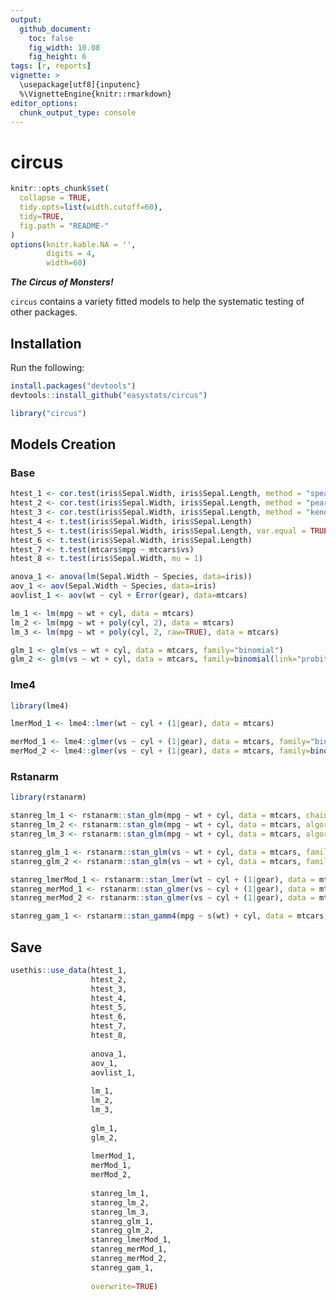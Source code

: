 ```yaml
---
output: 
  github_document:
    toc: false
    fig_width: 10.08
    fig_height: 6
tags: [r, reports]
vignette: >
  \usepackage[utf8]{inputenc}
  %\VignetteEngine{knitr::rmarkdown}
editor_options: 
  chunk_output_type: console
---
```


# circus

```r
knitr::opts_chunk$set(
  collapse = TRUE,
  tidy.opts=list(width.cutoff=60),
  tidy=TRUE,
  fig.path = "README-"
)
options(knitr.kable.NA = '',
        digits = 4,
        width=60)
```







***The Circus of Monsters!***

`circus` contains a variety fitted models to help the systematic testing of other packages.


## Installation


Run the following:

```r
install.packages("devtools")
devtools::install_github("easystats/circus")
```
```r
library("circus")
```




## Models Creation

### Base
```r
htest_1 <- cor.test(iris$Sepal.Width, iris$Sepal.Length, method = "spearman")
htest_2 <- cor.test(iris$Sepal.Width, iris$Sepal.Length, method = "pearson")
htest_3 <- cor.test(iris$Sepal.Width, iris$Sepal.Length, method = "kendall")
htest_4 <- t.test(iris$Sepal.Width, iris$Sepal.Length)
htest_5 <- t.test(iris$Sepal.Width, iris$Sepal.Length, var.equal = TRUE)
htest_6 <- t.test(iris$Sepal.Width, iris$Sepal.Length)
htest_7 <- t.test(mtcars$mpg ~ mtcars$vs)
htest_8 <- t.test(iris$Sepal.Width, mu = 1)

anova_1 <- anova(lm(Sepal.Width ~ Species, data=iris))
aov_1 <- aov(Sepal.Width ~ Species, data=iris)
aovlist_1 <- aov(wt ~ cyl + Error(gear), data=mtcars)

lm_1 <- lm(mpg ~ wt + cyl, data = mtcars)
lm_2 <- lm(mpg ~ wt + poly(cyl, 2), data = mtcars)
lm_3 <- lm(mpg ~ wt + poly(cyl, 2, raw=TRUE), data = mtcars)

glm_1 <- glm(vs ~ wt + cyl, data = mtcars, family="binomial")
glm_2 <- glm(vs ~ wt + cyl, data = mtcars, family=binomial(link="probit"))
```

### lme4

```r
library(lme4)

lmerMod_1 <- lme4::lmer(wt ~ cyl + (1|gear), data = mtcars)

merMod_1 <- lme4::glmer(vs ~ cyl + (1|gear), data = mtcars, family="binomial")
merMod_2 <- lme4::glmer(vs ~ cyl + (1|gear), data = mtcars, family=binomial(link="probit"))
```

### Rstanarm

```r
library(rstanarm)

stanreg_lm_1 <- rstanarm::stan_glm(mpg ~ wt + cyl, data = mtcars, chains=2)
stanreg_lm_2 <- rstanarm::stan_glm(mpg ~ wt + cyl, data = mtcars, algorithm="meanfield")
stanreg_lm_3 <- rstanarm::stan_glm(mpg ~ wt + cyl, data = mtcars, algorithm="fullrank")

stanreg_glm_1 <- rstanarm::stan_glm(vs ~ wt + cyl, data = mtcars, family="binomial", chains=2)
stanreg_glm_2 <- rstanarm::stan_glm(vs ~ wt + cyl, data = mtcars, family=binomial(link="probit"), chains=2)

stanreg_lmerMod_1 <- rstanarm::stan_lmer(wt ~ cyl + (1|gear), data = mtcars, chains=2)
stanreg_merMod_1 <- rstanarm::stan_glmer(vs ~ cyl + (1|gear), data = mtcars, family="binomial", chains=2)
stanreg_merMod_2 <- rstanarm::stan_glmer(vs ~ cyl + (1|gear), data = mtcars, family=binomial(link="probit"), chains=2)

stanreg_gam_1 <- rstanarm::stan_gamm4(mpg ~ s(wt) + cyl, data = mtcars, chains=2)
```



## Save
```r
usethis::use_data(htest_1,
                  htest_2,
                  htest_3,
                  htest_4,
                  htest_5,
                  htest_6,
                  htest_7,
                  htest_8,
                  
                  anova_1,
                  aov_1,
                  aovlist_1,
                  
                  lm_1,
                  lm_2,
                  lm_3,
                  
                  glm_1,
                  glm_2,
                  
                  lmerMod_1,
                  merMod_1,
                  merMod_2,
                  
                  stanreg_lm_1,
                  stanreg_lm_2,
                  stanreg_lm_3,
                  stanreg_glm_1,
                  stanreg_glm_2,
                  stanreg_lmerMod_1,
                  stanreg_merMod_1,
                  stanreg_merMod_2,
                  stanreg_gam_1,
                  
                  overwrite=TRUE)
```